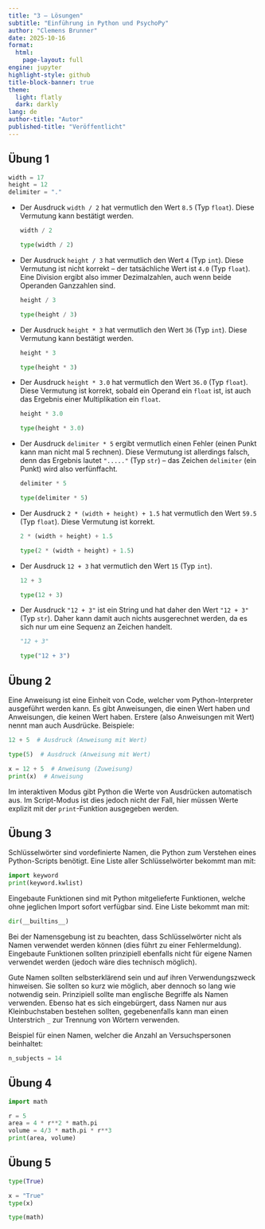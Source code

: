 ```yaml
---
title: "3 – Lösungen"
subtitle: "Einführung in Python und PsychoPy"
author: "Clemens Brunner"
date: 2025-10-16
format:
  html:
    page-layout: full
engine: jupyter
highlight-style: github
title-block-banner: true
theme:
  light: flatly
  dark: darkly
lang: de
author-title: "Autor"
published-title: "Veröffentlicht"
---
```


## Übung 1

```python
width = 17
height = 12
delimiter = "."
```

- Der Ausdruck `width / 2` hat vermutlich den Wert `8.5` (Typ `float`). Diese Vermutung kann bestätigt werden.

  ```python
  width / 2
  ```
  ```python
  type(width / 2)
  ```

- Der Ausdruck `height / 3` hat vermutlich den Wert `4` (Typ `int`). Diese Vermutung ist nicht korrekt – der tatsächliche Wert ist `4.0` (Typ `float`). Eine Division ergibt also immer Dezimalzahlen, auch wenn beide Operanden Ganzzahlen sind.

  ```python
  height / 3
  ```
  ```python
  type(height / 3)
  ```

- Der Ausdruck `height * 3` hat vermutlich den Wert `36` (Typ `int`). Diese Vermutung kann bestätigt werden.

  ```python
  height * 3
  ```
  ```python
  type(height * 3)
  ```

- Der Ausdruck `height * 3.0` hat vermutlich den Wert `36.0` (Typ `float`). Diese Vermutung ist korrekt, sobald ein Operand ein `float` ist, ist auch das Ergebnis einer Multiplikation ein `float`.

  ```python
  height * 3.0
  ```
  ```python
  type(height * 3.0)
  ```

- Der Ausdruck `delimiter * 5` ergibt vermutlich einen Fehler (einen Punkt kann man nicht mal 5 rechnen). Diese Vermutung ist allerdings falsch, denn das Ergebnis lautet `"....."` (Typ `str`) – das Zeichen `delimiter` (ein Punkt) wird also verfünffacht.

  ```python
  delimiter * 5
  ```
  ```python
  type(delimiter * 5)
  ```

- Der Ausdruck `2 * (width + height) + 1.5` hat vermutlich den Wert `59.5` (Typ `float`). Diese Vermutung ist korrekt.

  ```python
  2 * (width + height) + 1.5
  ```
  ```python
  type(2 * (width + height) + 1.5)
  ```

- Der Ausdruck `12 + 3` hat vermutlich den Wert `15` (Typ `int`).

  ```python
  12 + 3
  ```
  ```python
  type(12 + 3)
  ```

- Der Ausdruck `"12 + 3"` ist ein String und hat daher den Wert `"12 + 3"` (Typ `str`). Daher kann damit auch nichts ausgerechnet werden, da es sich nur um eine Sequenz an Zeichen handelt.

  ```python
  "12 + 3"
  ```
  ```python
  type("12 + 3")
  ```


## Übung 2

Eine Anweisung ist eine Einheit von Code, welcher vom Python-Interpreter ausgeführt werden kann. Es gibt Anweisungen, die einen Wert haben und Anweisungen, die keinen Wert haben. Erstere (also Anweisungen mit Wert) nennt man auch Ausdrücke. Beispiele:

```python
12 + 5  # Ausdruck (Anweisung mit Wert)
```

```python
type(5)  # Ausdruck (Anweisung mit Wert)
```

```python
x = 12 + 5  # Anweisung (Zuweisung)
print(x)  # Anweisung
```

Im interaktiven Modus gibt Python die Werte von Ausdrücken automatisch aus. Im Script-Modus ist dies jedoch nicht der Fall, hier müssen Werte explizit mit der `print`-Funktion ausgegeben werden.


## Übung 3

Schlüsselwörter sind vordefinierte Namen, die Python zum Verstehen eines Python-Scripts benötigt. Eine Liste aller Schlüsselwörter bekommt man mit:

```python
import keyword
print(keyword.kwlist)
```

Eingebaute Funktionen sind mit Python mitgelieferte Funktionen, welche ohne jeglichen Import sofort verfügbar sind. Eine Liste bekommt man mit:

```python
dir(__builtins__)
```

Bei der Namensgebung ist zu beachten, dass Schlüsselwörter nicht als Namen verwendet werden können (dies führt zu einer Fehlermeldung). Eingebaute Funktionen sollten prinzipiell ebenfalls nicht für eigene Namen verwendet werden (jedoch wäre dies technisch möglich).

Gute Namen sollten selbsterklärend sein und auf ihren Verwendungszweck hinweisen. Sie sollten so kurz wie möglich, aber dennoch so lang wie notwendig sein. Prinzipiell sollte man englische Begriffe als Namen verwenden. Ebenso hat es sich eingebürgert, dass Namen nur aus Kleinbuchstaben bestehen sollten, gegebenenfalls kann man einen Unterstrich `_` zur Trennung von Wörtern verwenden.

Beispiel für einen Namen, welcher die Anzahl an Versuchspersonen beinhaltet:

```python
n_subjects = 14
```


## Übung 4

```python
import math

r = 5
area = 4 * r**2 * math.pi
volume = 4/3 * math.pi * r**3
print(area, volume)
```


## Übung 5

```python
type(True)
```
```python
x = "True"
type(x)
```
```python
type(math)
```
